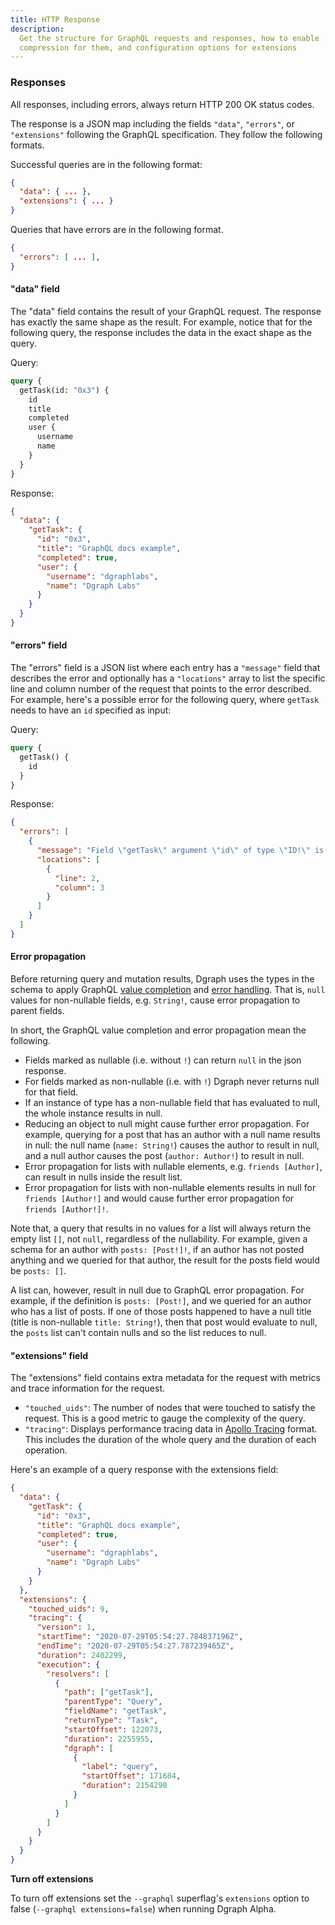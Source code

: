 ```yaml
---
title: HTTP Response
description:
  Get the structure for GraphQL requests and responses, how to enable
  compression for them, and configuration options for extensions
---
```


### Responses

All responses, including errors, always return HTTP 200 OK status codes.

The response is a JSON map including the fields `"data"`, `"errors"`, or
`"extensions"` following the GraphQL specification. They follow the following
formats.

Successful queries are in the following format:

```json
{
  "data": { ... },
  "extensions": { ... }
}
```

Queries that have errors are in the following format.

```json
{
  "errors": [ ... ],
}
```

#### "data" field

The "data" field contains the result of your GraphQL request. The response has
exactly the same shape as the result. For example, notice that for the following
query, the response includes the data in the exact shape as the query.

Query:

```graphql
query {
  getTask(id: "0x3") {
    id
    title
    completed
    user {
      username
      name
    }
  }
}
```

Response:

```json
{
  "data": {
    "getTask": {
      "id": "0x3",
      "title": "GraphQL docs example",
      "completed": true,
      "user": {
        "username": "dgraphlabs",
        "name": "Dgraph Labs"
      }
    }
  }
}
```

#### "errors" field

The "errors" field is a JSON list where each entry has a `"message"` field that
describes the error and optionally has a `"locations"` array to list the
specific line and column number of the request that points to the error
described. For example, here's a possible error for the following query, where
`getTask` needs to have an `id` specified as input:

Query:

```graphql
query {
  getTask() {
    id
  }
}
```

Response:

```json
{
  "errors": [
    {
      "message": "Field \"getTask\" argument \"id\" of type \"ID!\" is required but not provided.",
      "locations": [
        {
          "line": 2,
          "column": 3
        }
      ]
    }
  ]
}
```

#### Error propagation

Before returning query and mutation results, Dgraph uses the types in the schema
to apply GraphQL
[value completion](https://graphql.github.io/graphql-spec/June2018/#sec-Value-Completion)
and
[error handling](https://graphql.github.io/graphql-spec/June2018/#sec-Errors-and-Non-Nullability).
That is, `null` values for non-nullable fields, e.g. `String!`, cause error
propagation to parent fields.

In short, the GraphQL value completion and error propagation mean the following.

- Fields marked as nullable (i.e. without `!`) can return `null` in the json
  response.
- For fields marked as non-nullable (i.e. with `!`) Dgraph never returns null
  for that field.
- If an instance of type has a non-nullable field that has evaluated to null,
  the whole instance results in null.
- Reducing an object to null might cause further error propagation. For example,
  querying for a post that has an author with a null name results in null: the
  null name (`name: String!`) causes the author to result in null, and a null
  author causes the post (`author: Author!`) to result in null.
- Error propagation for lists with nullable elements, e.g. `friends [Author]`,
  can result in nulls inside the result list.
- Error propagation for lists with non-nullable elements results in null for
  `friends [Author!]` and would cause further error propagation for
  `friends [Author!]!`.

Note that, a query that results in no values for a list will always return the
empty list `[]`, not `null`, regardless of the nullability. For example, given a
schema for an author with `posts: [Post!]!`, if an author has not posted
anything and we queried for that author, the result for the posts field would be
`posts: []`.

A list can, however, result in null due to GraphQL error propagation. For
example, if the definition is `posts: [Post!]`, and we queried for an author who
has a list of posts. If one of those posts happened to have a null title (title
is non-nullable `title: String!`), then that post would evaluate to null, the
`posts` list can't contain nulls and so the list reduces to null.

#### "extensions" field

The "extensions" field contains extra metadata for the request with metrics and
trace information for the request.

- `"touched_uids"`: The number of nodes that were touched to satisfy the
  request. This is a good metric to gauge the complexity of the query.
- `"tracing"`: Displays performance tracing data in [Apollo
  Tracing][apollo-tracing] format. This includes the duration of the whole query
  and the duration of each operation.

[apollo-tracing]: https://github.com/apollographql/apollo-tracing

Here's an example of a query response with the extensions field:

```json
{
  "data": {
    "getTask": {
      "id": "0x3",
      "title": "GraphQL docs example",
      "completed": true,
      "user": {
        "username": "dgraphlabs",
        "name": "Dgraph Labs"
      }
    }
  },
  "extensions": {
    "touched_uids": 9,
    "tracing": {
      "version": 1,
      "startTime": "2020-07-29T05:54:27.784837196Z",
      "endTime": "2020-07-29T05:54:27.787239465Z",
      "duration": 2402299,
      "execution": {
        "resolvers": [
          {
            "path": ["getTask"],
            "parentType": "Query",
            "fieldName": "getTask",
            "returnType": "Task",
            "startOffset": 122073,
            "duration": 2255955,
            "dgraph": [
              {
                "label": "query",
                "startOffset": 171684,
                "duration": 2154290
              }
            ]
          }
        ]
      }
    }
  }
}
```

**Turn off extensions**

To turn off extensions set the `--graphql` superflag's `extensions` option to
false (`--graphql extensions=false`) when running Dgraph Alpha.
